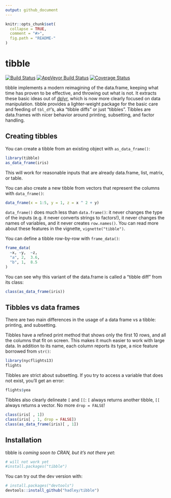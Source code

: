 ```yaml
---
output: github_document
---
```


<!-- README.md is generated from README.Rmd. Please edit that file -->

```r
knitr::opts_chunk$set(
  collapse = TRUE,
  comment = "#>",
  fig.path = "README-"
)
```

# tibble

[![Build Status](https://travis-ci.org/hadley/tibble.svg?branch=master)](https://travis-ci.org/hadley/tibble) 
[![AppVeyor Build Status](https://ci.appveyor.com/api/projects/status/github/hadley/tibble?branch=master&svg=true)](https://ci.appveyor.com/project/hadley/tibble) 
[![Coverage Status](https://img.shields.io/codecov/c/github/hadley/tibble/master.svg)](https://codecov.io/github/hadley/tibble?branch=master)

tibble implements a modern reimagining of the data.frame, keeping what time has proven to be effective, and throwing out what is not. It extracts these basic ideas out of [dplyr](https://cran.r-project.org/package=dplyr), which is now more clearly focused on data manipulation. tibble provides a lighter-weight package for the basic care and feeding of `tbl_df`'s, aka "tibble diffs" or just "tibbles". Tibbles are data.frames with nicer behavior around printing, subsetting, and factor handling.

## Creating tibbles

You can create a tibble from an existing object with `as_data_frame()`:

```r
library(tibble)
as_data_frame(iris)
```

This will work for reasonable inputs that are already data.frame, list, matrix, or table.

You can also create a new tibble from vectors that represent the columns with `data_frame()`:

```r
data_frame(x = 1:5, y = 1, z = x ^ 2 + y)
```

`data_frame()` does much less than `data.frame()`: it never changes the type of the inputs (e.g. it never converts strings to factors!), it never changes the names of variables, and it never creates `row.names()`. You can read more about these features in the vignette, `vignette("tibble")`.

You can define a tibble row-by-row with `frame_data()`:

```r
frame_data(
  ~x, ~y,  ~z,
  "a", 2,  3.6,
  "b", 1,  8.5
)
```

You can see why this variant of the data.frame is called a "tibble diff" from its class:

```r
class(as_data_frame(iris))
```

## Tibbles vs data frames

There are two main differences in the usage of a data frame vs a tibble: printing, and subsetting.

Tibbles have a refined print method that shows only the first 10 rows, and all the columns that fit on screen. This makes it much easier to work with large data. In addition to its name, each column reports its type, a nice feature borrowed from `str()`:

```r
library(nycflights13)
flights
```

Tibbles are strict about subsetting. If you try to access a variable that does not exist, you'll get an error:

```r
flights$yea
```

Tibbles also clearly delineate `[` and `[[`: `[` always returns another tibble, `[[` always returns a vector. No more `drop = FALSE`!

```r
class(iris[ , 1])
class(iris[ , 1, drop = FALSE])
class(as_data_frame(iris)[ , 1])
```

## Installation

tibble is *coming soon to CRAN, but it's not there yet*:

```r
# will not work yet
#install.packages("tibble")
```

You can try out the dev version with:

```r
# install.packages("devtools")
devtools::install_github("hadley/tibble")
```
